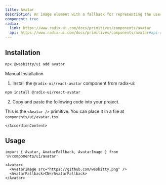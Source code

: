```yaml
---
title: Avatar
description: An image element with a fallback for representing the user.
component: true
radix:
  link: https://www.radix-ui.com/docs/primitives/components/avatar
  api: https://www.radix-ui.com/docs/primitives/components/avatar#api-reference
---
```


<ComponentExample src="/components/examples/avatar/demo.tsx">
  <AvatarDemo />
</ComponentExample>

## Installation

```bash
npx @wesbitty/ui add avatar
```

<Accordion type="single" collapsible>
  <AccordionItem value="manual-installation">
    <AccordionTrigger>Manual Installation</AccordionTrigger>
    <AccordionContent>

1. Install the `@radix-ui/react-avatar` component from radix-ui:

```bash
npm install @radix-ui/react-avatar
```

2. Copy and paste the following code into your project.

<ComponentSource src="/components/ui/avatar.tsx" />

<Callout>

This is the `<Avatar />` primitive. You can place it in a file at `components/ui/avatar.tsx`.

</Callout>

    </AccordionContent>

  </AccordionItem>
</Accordion>

## Usage

```tsx
import { Avatar, AvatarFallback, AvatarImage } from '@/components/ui/avatar'
```

```tsx
<Avatar>
  <AvatarImage src="https://github.com/wesbitty.png" />
  <AvatarFallback>CN</AvatarFallback>
</Avatar>
```
